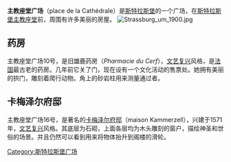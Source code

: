 {{coord|48.5817|7.750555|type:landmark_region:FR|format=dms|display=title}}
'''主教座堂广场'''（place de la Cathédrale）是[[斯特拉斯堡|斯特拉斯堡]]的一个广场，在[[斯特拉斯堡主教座堂|斯特拉斯堡主教座堂]]前，周围有许多美丽的房屋。 
[[Image:Strassburg_um_1900.jpg|thumb]]
== 药房 ==
主教座堂广场10号，是旧雄鹿药房（''Pharmacie du Cerf''），[[文艺复兴|文艺复兴]]风格，是[[法国|法国]]最古老的药房。几年前它关了门，现在设有一个文化活动的售票处。她拥有美丽的拱门，雕刻着爬行动物。角上的砂岩柱用来测量通过者。 

== 卡梅泽尔府邸 ==
主教座堂广场16号，是著名的[[卡梅泽尔府邸|卡梅泽尔府邸]]（maison Kammerzell），兴建于1571年，[[文艺复兴|文艺复兴]]风格。其底层为石砌，上面各层均为木头雕刻的窗户，描绘神圣和世俗的场景。并且仍然可以看到用来将物体抬升到阁楼的滑轮。

[[Category:斯特拉斯堡广场|Category:斯特拉斯堡广场]]